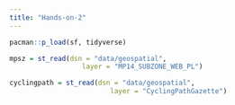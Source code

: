```yaml
---
title: "Hands-on-2"
---
```


```r
pacman::p_load(sf, tidyverse)
```

```r
mpsz = st_read(dsn = "data/geospatial", 
                  layer = "MP14_SUBZONE_WEB_PL")
```

```r
cyclingpath = st_read(dsn = "data/geospatial", 
                         layer = "CyclingPathGazette")
```

```r

```

```r

```
